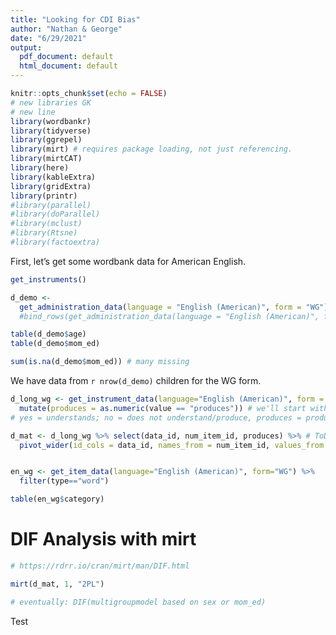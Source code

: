 ```yaml
---
title: "Looking for CDI Bias"
author: "Nathan & George"
date: "6/29/2021"
output:
  pdf_document: default
  html_document: default
---
```


```r
knitr::opts_chunk$set(echo = FALSE)
# new libraries GK
# new line
library(wordbankr)
library(tidyverse)
library(ggrepel)
library(mirt) # requires package loading, not just referencing. 
library(mirtCAT)
library(here)
library(kableExtra)
library(gridExtra)
library(printr)
#library(parallel)
#library(doParallel)
#library(mclust)
#library(Rtsne)
#library(factoextra)
```

First, let's get some wordbank data for American English.

```r
get_instruments()

d_demo <- 
  get_administration_data(language = "English (American)", form = "WG") #%>%
  #bind_rows(get_administration_data(language = "English (American)", form = "WS"))

table(d_demo$age)
table(d_demo$mom_ed)

sum(is.na(d_demo$mom_ed)) # many missing

```

We have data from `r nrow(d_demo)` children for the WG form.
<!-- writing reminder -->

```r
d_long_wg <- get_instrument_data(language="English (American)", form = "WG") %>%
  mutate(produces = as.numeric(value == "produces")) # we'll start with production
# yes = understands; no = does not understand/produce, produces = produces (and understands)

d_mat <- d_long_wg %>% select(data_id, num_item_id, produces) %>% # ToDo: filter out non-word items here
  pivot_wider(id_cols = data_id, names_from = num_item_id, values_from = produces)


en_wg <- get_item_data(language="English (American)", form="WG") %>%
  filter(type=="word")

table(en_wg$category)
```

# DIF Analysis with mirt

```r
# https://rdrr.io/cran/mirt/man/DIF.html

mirt(d_mat, 1, "2PL")

# eventually: DIF(multigroupmodel based on sex or mom_ed)
```

Test
